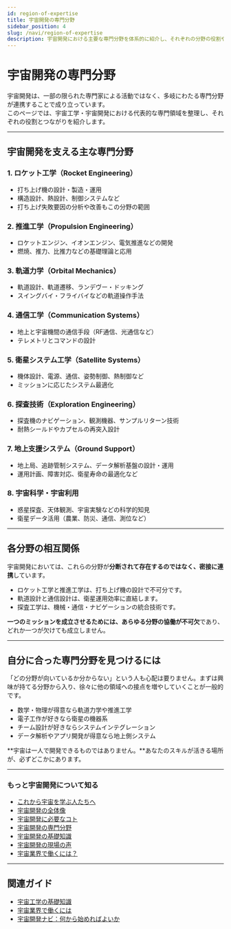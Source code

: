 ```yaml
---
id: region-of-expertise
title: 宇宙開発の専門分野
sidebar_position: 4
slug: /navi/region-of-expertise
description: 宇宙開発における主要な専門分野を体系的に紹介し、それぞれの分野の役割や相互関係を俯瞰的に理解することを目指します。
---
```



<Head>
  <script type="application/ld+json">
    {`{
      "@context": "https://schema.org",
      "@type": "DefinedTerm",
      "name": "宇宙開発の専門分野",
      "inDefinedTermSet": "https://space-dev-terms.pages.dev",
      "termCode": "region-of-expertise",
      "description": "宇宙開発における主要な専門分野を体系的に紹介し、それぞれの分野の役割や相互関係を俯瞰的に理解することを目指します。",
      "url": "https://space-dev-terms.pages.dev/docs/navi/region-of-expertise"
    }`}
  </script>
</Head>

# 宇宙開発の専門分野

宇宙開発は、一部の限られた専門家による活動ではなく、多岐にわたる専門分野が連携することで成り立っています。  
このページでは、宇宙工学・宇宙開発における代表的な専門領域を整理し、それぞれの役割とつながりを紹介します。

---

## 宇宙開発を支える主な専門分野

### 1. ロケット工学（Rocket Engineering）

- 打ち上げ機の設計・製造・運用
- 構造設計、熱設計、制御システムなど
- 打ち上げ失敗要因の分析や改善もこの分野の範囲

### 2. 推進工学（Propulsion Engineering）

- ロケットエンジン、イオンエンジン、電気推進などの開発
- 燃焼、推力、比推力などの基礎理論と応用

### 3. 軌道力学（Orbital Mechanics）

- 軌道設計、軌道遷移、ランデヴー・ドッキング
- スイングバイ・フライバイなどの軌道操作手法

### 4. 通信工学（Communication Systems）

- 地上と宇宙機間の通信手段（RF通信、光通信など）
- テレメトリとコマンドの設計

### 5. 衛星システム工学（Satellite Systems）

- 機体設計、電源、通信、姿勢制御、熱制御など
- ミッションに応じたシステム最適化

### 6. 探査技術（Exploration Engineering）

- 探査機のナビゲーション、観測機器、サンプルリターン技術
- 耐熱シールドやカプセルの再突入設計

### 7. 地上支援システム（Ground Support）

- 地上局、追跡管制システム、データ解析基盤の設計・運用
- 運用計画、障害対応、衛星寿命の最適化など

### 8. 宇宙科学・宇宙利用

- 惑星探査、天体観測、宇宙実験などの科学的知見
- 衛星データ活用（農業、防災、通信、測位など）

---

## 各分野の相互関係

宇宙開発においては、これらの分野が**分断されて存在するのではなく、密接に連携**しています。

- ロケット工学と推進工学は、打ち上げ機の設計で不可分です。
- 軌道設計と通信設計は、衛星運用効率に直結します。
- 探査工学は、機械・通信・ナビゲーションの統合技術です。

**一つのミッションを成立させるためには、あらゆる分野の協働が不可欠**であり、どれか一つが欠けても成立しません。

---

## 自分に合った専門分野を見つけるには

「どの分野が向いているか分からない」という人も心配は要りません。まずは興味が持てる分野から入り、徐々に他の領域への接点を増やしていくことが一般的です。

- 数学・物理が得意なら軌道力学や推進工学
- 電子工作が好きなら衛星の機器系
- チーム設計が好きならシステムインテグレーション
- データ解析やアプリ開発が得意なら地上側システム

**宇宙は一人で開発できるものではありません。**あなたのスキルが活きる場所が、必ずどこかにあります。

---

### もっと宇宙開発について知る
- [これから宇宙を学ぶ人たちへ](/docs/navi/intro-to-space-dev)
- [宇宙開発の全体像](/docs/navi/space-dev-overview)
- [宇宙開発に必要なコト](/docs/navi/what-is-needed)
- [宇宙開発の専門分野](/docs/navi/region-of-expertise)
- [宇宙開発の基礎知識](/docs/navi/basic-knowledge)
- [宇宙開発の現場の声](/docs/navi/voice-of-frontline)
- [宇宙業界で働くには？](/docs/navi/how-to-work)

---

## 関連ガイド

- [宇宙工学の基礎知識](/docs/navi/basic-knowledge)
- [宇宙業界で働くには](/docs/navi/how-to-work)
- [宇宙開発ナビ：何から始めればよいか](/docs/navi/intro-to-space-dev)
